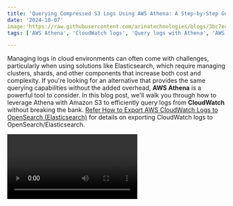 ```yaml
---
title: 'Querying Compressed S3 Logs Using AWS Athena: A Step-by-Step Guide!'
date: '2024-10-07'
image:'https://raw.githubusercontent.com/arinatechnologies/blogs/3bc7ec79c93ac9a2136d21c1ceec890f401eb970/images/awsanthena.webp'
tags: ['AWS Athena', 'CloudWatch logs', 'Query logs with Athena', 'AWS S3 logging', 'Serverless query service','Cost-effective log management','Cloud log analysis','AWS log monitoring','Elasticsearch alternative','CloudWatch to S3','SQL queries in Athena','Log management in AWS','AWS cloud solutions','Query S3 logs','AWS cloud computing']

---
```

Managing logs in cloud environments can often come with challenges, particularly when using solutions like Elasticsearch, which require managing clusters, shards, and other components that increase both cost and complexity. If you're looking for an alternative that provides the same querying capabilities without the added overhead, **AWS Athena** is a powerful tool to consider. In this blog post, we'll walk you through how to leverage Athena with Amazon S3 to efficiently query logs from **CloudWatch** without breaking the bank.
[Refer How to Export AWS CloudWatch Logs to OpenSearch (Elasticsearch)](https://www.arinatechnologies.com/posts/cloudwatch-opensearch)
for details on exporting CloudWatch logs to OpenSearch/Elasticsearch. 

<Video id="-OQsVT9GwqI" title="Querying Compressed S3 Logs Using AWS Athena: A Step-by-Step Guide "/>
#### **Challenges with Opensearch/Elasticsearch**
When managing logs through Opensearch/Elasticsearch, several issues can arise:
- **Cluster Management**: You need to spin up a cluster to query logs, which can get complicated based on the number of log groups.
- **Cost**: You incur costs for compute resources (such as EC2 instances), storage (which can scale to gigabytes), and managing shards and replication.
- **Policies**: There is a need to create cost-optimization policies, manage shards, and regularly review the cluster.

These factors make Opensearch/Elasticsearch a more costly and complex solution, especially for organizations with large-scale logging needs. So, what's the alternative?

#### **AWS Athena to the Rescue**
Athena is a **serverless query service** that allows you to analyze structured and semi-structured data directly stored in **Amazon S3** using standard **SQL**. Here's why Athena is an excellent choice:
- **Serverless**: There's no need to manage servers or clusters.
- **Cost-Effective**: You pay only for the queries you run, rather than for maintaining a persistent cluster.
- **No Data Transfer Needed**: You can query data directly from files stored in S3 without having to move the data into a database.
- **Supports Multiple Formats**: Athena supports compressed data formats, such as Gzip, which help reduce both storage costs and improve query performance.

#### **Step-by-Step Guide to Querying Logs with Athena**

Here's a quick walkthrough of how to query CloudWatch logs using Athena:

1. **Export Logs from CloudWatch to S3**: 
    - Create an S3 bucket for exporting the cloudWatch logs. 
![S3 bucket](https://raw.githubusercontent.com/arinatechnologies/blogs/a60653cc2444c926913d94b6718164f79b825c5f/images/awsanthena/s3%20bucket.webp)
    - You can do this by creating a new S3 bucket (or using an existing one) and configuring CloudWatch to store logs there.
![permissions](https://raw.githubusercontent.com/arinatechnologies/blogs/a60653cc2444c926913d94b6718164f79b825c5f/images/awsanthena/permission.webp)
    - Ensure that CloudWatch has appropriate permissions to write to the S3 bucket.
    - On log group, select Action --> Export data to S3 as shown in following figure:
![Export Logs from CloudWatch to S3](https://raw.githubusercontent.com/arinatechnologies/blogs/a60653cc2444c926913d94b6718164f79b825c5f/images/awsanthena/export%20data%20to%20s3.webp)

2. **Create a Database in Athena**:
    - Navigate to the Athena console and create a new **database**. This database will store your logs in a structured format, making it easy to query them using SQL.
![Database in Athena](https://raw.githubusercontent.com/arinatechnologies/blogs/a60653cc2444c926913d94b6718164f79b825c5f/images/awsanthena/create%20database.webp)
    - For this setup, specify the **compression format** (e.g., Gzip) and the S3 location where your logs are stored.

3. **Set Up Queries**:
    - Once the database is ready, you can create **tables** that reflect the structure of your logs. This will enable you to query log data stored in various formats (structured, semi-structured, or unstructured) without any transformations.
    - Write your SQL queries to extract the relevant data, and run them directly in the Athena query editor.
![tables](https://raw.githubusercontent.com/arinatechnologies/blogs/a60653cc2444c926913d94b6718164f79b825c5f/images/awsanthena/create%20tables.webp)

4. **Analyze the Data**:
    - After running your SQL queries, you’ll be able to see the output in an organized format, similar to what you’d expect from a traditional database system.
    - The querying process may take a few seconds depending on the volume of data, but it’s far more efficient than manually decrypting or moving files into a traditional database.
![SQL queries](https://raw.githubusercontent.com/arinatechnologies/blogs/a60653cc2444c926913d94b6718164f79b825c5f/images/awsanthena/quries%20run.webp)

#### **Why Choose Athena Over Opensearch/Elasticsearch?**
- **Lower Costs**: With Athena, there is no need for persistent EC2 instances or complex cluster management. You pay only for the queries you run, making it ideal for sporadic log analysis.
- **Scalability**: Since Athena queries logs directly from S3, it leverages the scalability of Amazon S3 to handle vast amounts of data.
- **Ease of Use**: Writing SQL queries for log analysis in Athena is much simpler and more straightforward compared to managing shards and replicas in Opensearch/Elasticsearch.

#### **Conclusion**
Using AWS Athena to query logs stored in S3 provides a simpler, more cost-effective solution compared to Opensearch/Elasticsearch. Whether you’re dealing with structured or semi-structured data, Athena's powerful querying capabilities make it an excellent choice for those looking to reduce operational overhead and costs.
---
 [ Refer Cloud Consulting](https://www.arinatechnologies.com/consulting) <br/>
Ready to take your cloud infrastructure to the next level? Please reach out to us [ Contact Us](https://www.arinatechnologies.com/contact) <br/>
# Other Blogs
[How to Export AWS CloudWatch Logs to OpenSearch (Opensearch/Elasticsearch): Step-by-Step Tutorial](https://www.arinatechnologies.com/posts/cloudwatch) <br/>
[Simplifying AWS Notifications: A Guide to User Notifications](https://www.arinatechnologies.com/posts/user-notifications) <br/>
